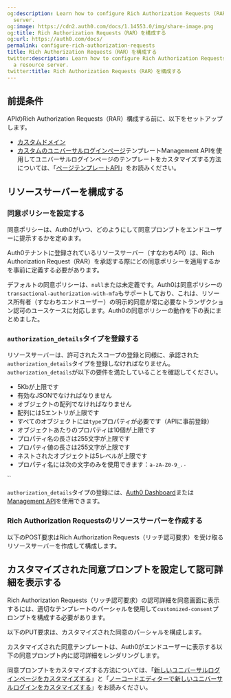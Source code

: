 ```yaml
---
og:description: Learn how to configure Rich Authorization Requests (RAR) for a resource
  server.
og:image: https://cdn2.auth0.com/docs/1.14553.0/img/share-image.png
og:title: Rich Authorization Requests（RAR）を構成する
og:url: https://auth0.com/docs/
permalink: configure-rich-authorization-requests
title: Rich Authorization Requests（RAR）を構成する
twitter:description: Learn how to configure Rich Authorization Requests (RAR) for
  a resource server.
twitter:title: Rich Authorization Requests（RAR）を構成する
---
```




## 前提条件

APIのRich Authorization Requests（RAR）構成する前に、以下をセットアップします。

* [カスタムドメイン](/custom-domains)
* [カスタムのユニバーサルログインページ](/login/universal-login/universal-experience/customize-templates)テンプレートManagement APIを使用してユニバーサルログインページのテンプレートをカスタマイズする方法については、「[ページテンプレートAPI](/customize/universal-login-pages/universal-login-page-templates#page-templates-api)」をお読みください。

## リソースサーバーを構成する

### 同意ポリシーを設定する

同意ポリシーは、Auth0がいつ、どのようにして同意プロンプトをエンドユーザーに提示するかを定めます。

Auth0テナントに登録されているリソースサーバー（すなわちAPI）は、Rich Authorization Request（RAR）を承認する際にどの同意ポリシーを適用するかを事前に定義する必要があります。

デフォルトの同意ポリシーは、`null`または未定義です。Auth0は同意ポリシーの`transactional-authorization-with-mfa`もサポートしており、これは、リソース所有者（すなわちエンドユーザー）の明示的同意が常に必要なトランザクション認可のユースケースに対応します。Auth0の同意ポリシーの動作を下の表にまとめました。





### `authorization_details`タイプを登録する

リソースサーバーは、許可されたスコープの登録と同様に、承認された`authorization_details`タイプを登録しなければなりません。`authorization_details`が以下の要件を満たしていることを確認してください。

* 5Kbが上限です
* 有効なJSONでなければなりません
* オブジェクトの配列でなければなりません
* 配列には5エントリが上限です
* すべてのオブジェクトには`type`プロパティが必要です（APIに事前登録）
* オブジェクトあたりのプロパティは10個が上限です
* プロパティ名の長さは255文字が上限です
* プロパティ値の長さは255文字が上限です
* ネストされたオブジェクトは5レベルが上限です
* プロパティ名には次の文字のみを使用できます：`a-zA-Z0-9_.-`

``

`authorization_details`タイプの登録には、[Auth0 Dashboard](https://manage.auth0.com/)または[Management API](https://auth0.com/docs/api/management/v2)を使用できます。



### Rich Authorization Requestsのリソースサーバーを作成する

以下のPOST要求はRich Authorization Requests（リッチ認可要求）を受け取るリソースサーバーを作成して構成します。



## カスタマイズされた同意プロンプトを設定して認可詳細を表示する

Rich Authorization Requests（リッチ認可要求）の認可詳細を同意画面に表示するには、適切なテンプレートのパーシャルを使用して`customized-consent`プロンプトを構成する必要があります。

以下のPUT要求は、カスタマイズされた同意のパーシャルを構成します。



カスタマイズされた同意テンプレートは、Auth0がエンドユーザーに表示する以下の同意プロンプト内に認可詳細をレンダリングします。

同意プロンプトをカスタマイズする方法については、「[新しいユニバーサルログインページをカスタマイズする](/login/universal-login/universal-experience/customize-templates)」と「[ノーコードエディターで新しいユニバーサルログインをカスタマイズする](/customize-themes)」をお読みください。